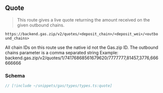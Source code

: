 
## Quote

> This route gives a live quote returning the amount received on the given outbound chains.

`https://backend.gas.zip/v2/quotes/<deposit_chain>/<deposit_wei>/<outbound_chains>`

<Callout type="note" className="note">
  All chain IDs on this route use the native id not the Gas.zip ID.
</Callout>

<Callout type="info" className="info">
  The outbound chains parameter is a comma separated string
Example: backend.gas.zip/v2/quotes/1/74176868561679620/7777777,81457,3776,666666666

</Callout>

### Schema

```ts
// [!include ~/snippets/gas/types/types.ts:quote]
```
